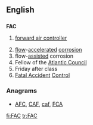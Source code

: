 {{also|fac}}
==English==

==={{initialism-old|en}}===
'''FAC'''

# {{military|aviation}} [[forward air controller]]
# [[flow]]-[[accelerated]] [[corrosion]]
# flow-[[assisted]] corrosion
# Fellow of the [[Atlantic Council]]
# Friday after class
# [[Fatal Accident]] [[Control]]

===Anagrams===
* [[AFC#English|AFC]], [[CAF#English|CAF]], [[caf#English|caf]], [[FCA#English|FCA]]
[[fi:FAC]]
[[tr:FAC]]